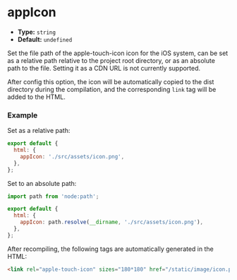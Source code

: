 # appIcon

- **Type:** `string`
- **Default:** `undefined`

Set the file path of the apple-touch-icon icon for the iOS system, can be set as a relative path relative to the project root directory, or as an absolute path to the file. Setting it as a CDN URL is not currently supported.

After config this option, the icon will be automatically copied to the dist directory during the compilation, and the corresponding `link` tag will be added to the HTML.

### Example

Set as a relative path:

```js
export default {
  html: {
    appIcon: './src/assets/icon.png',
  },
};
```

Set to an absolute path:

```js
import path from 'node:path';

export default {
  html: {
    appIcon: path.resolve(__dirname, './src/assets/icon.png'),
  },
};
```

After recompiling, the following tags are automatically generated in the HTML:

```html
<link rel="apple-touch-icon" sizes="180*180" href="/static/image/icon.png" />
```
